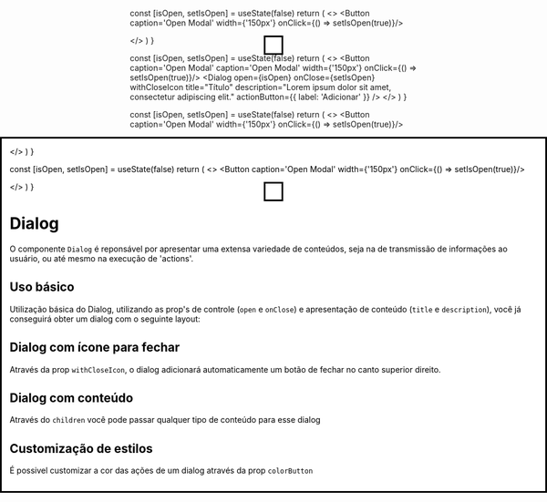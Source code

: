 

<Meta title="Data Display/Dialog" component={Dialog} />

  const [isOpen, setIsOpen] = useState(false)
  return (
    <>
      <Button caption='Open Modal' width={'150px'} onClick={() => setIsOpen(true)}/>
      <Dialog
        width={792}
        open={isOpen}
        onClose={setIsOpen}
        title="Título"
        description="Lorem ipsum dolor sit amet, consectetur adipiscing elit."
        colorButton='#424242'
      >
        <TextField name='base' label='Default' placeholder='Default' mr={5} />
        <TextField name='base' label='Default' placeholder='Default' />
      </Dialog>
    </>
  )
}

  const [isOpen, setIsOpen] = useState(false)
  return (
    <>
      <Button caption='Open Modal' caption='Open Modal' width={'150px'} onClick={() => setIsOpen(true)}/>
      <Dialog
        open={isOpen}
        onClose={setIsOpen}
        withCloseIcon
        title="Título"
        description="Lorem ipsum dolor sit amet, consectetur adipiscing elit."
        actionButton={{
          label: 'Adicionar'
        }}
      />
    </>
  )
}

  const [isOpen, setIsOpen] = useState(false)
  return (
    <>
      <Button caption='Open Modal' width={'150px'} onClick={() => setIsOpen(true)}/>
      <Dialog
        open={isOpen}
        onClose={setIsOpen}
        title="Título"
        description="Lorem ipsum dolor sit amet, consectetur adipiscing elit."
      />
    </>
  )
}

  const [isOpen, setIsOpen] = useState(false)
  return (
    <>
      <Button caption='Open Modal' width={'150px'} onClick={() => setIsOpen(true)}/>
      <Dialog
        open={isOpen}
        onClose={setIsOpen}
        title="Título"
        description="Lorem ipsum dolor sit amet, consectetur adipiscing elit."
      >
        <TextField name='base' label='Default'  placeholder='Default' />
      </Dialog>
    </>
  )
}

# Dialog

O componente `Dialog` é reponsável por apresentar uma extensa variedade de conteúdos, seja na de transmissão de informações ao usuário, ou até mesmo na execução de 'actions'.


## Uso básico

Utilização básica do Dialog, utilizando as prop's de controle (`open` e `onClose`) e apresentação de conteúdo (`title` e `description`), você já conseguirá obter um dialog com o seguinte layout:

<Canvas>
  <Story name="Título e Descrição" parameters={{
    design: {
      type: 'figma',
      url: 'https://www.figma.com/file/O3bKxIcsj2rc1FNIRclJyT/Saturn-System?node-id=2065%3A245'
    }
  }}>
    <ThemeProvider>
      <DialogTitleDescription />
    </ThemeProvider>
  </Story>
</Canvas>

## Dialog com ícone para fechar

Através da prop `withCloseIcon`, o dialog adicionará automaticamente um botão de fechar no canto superior direito.

<Canvas>
  <Story name="Close Icon" parameters={{
    design: {
      type: 'figma',
      url: 'https://www.figma.com/file/O3bKxIcsj2rc1FNIRclJyT/Saturn-System?node-id=2065%3A245'
    }
  }}>
    <ThemeProvider>
      <DialogCloseIcon />
    </ThemeProvider>
  </Story>
</Canvas>

## Dialog com conteúdo

Através do `children` você pode passar qualquer tipo de conteúdo para esse dialog

<Canvas>
  <Story name="Input" parameters={{
    design: {
      type: 'figma',
      url: 'https://www.figma.com/file/O3bKxIcsj2rc1FNIRclJyT/Saturn-System?node-id=2065%3A245'
    }
  }}>
    <ThemeProvider>
      <DialogInput />
    </ThemeProvider>
  </Story>
</Canvas>



## Customização de estilos

É possivel customizar a cor das ações de um dialog através da prop `colorButton`

<Canvas>
  <Story name="Input Duplo" parameters={{
    design: {
      type: 'figma',
      url: 'https://www.figma.com/file/O3bKxIcsj2rc1FNIRclJyT/Saturn-System?node-id=2065%3A245'
    }
  }}>
    <ThemeProvider>
      <DialogDoubleInput />
    </ThemeProvider>
  </Story>
</Canvas>



<ArgsTable of={Dialog} />
